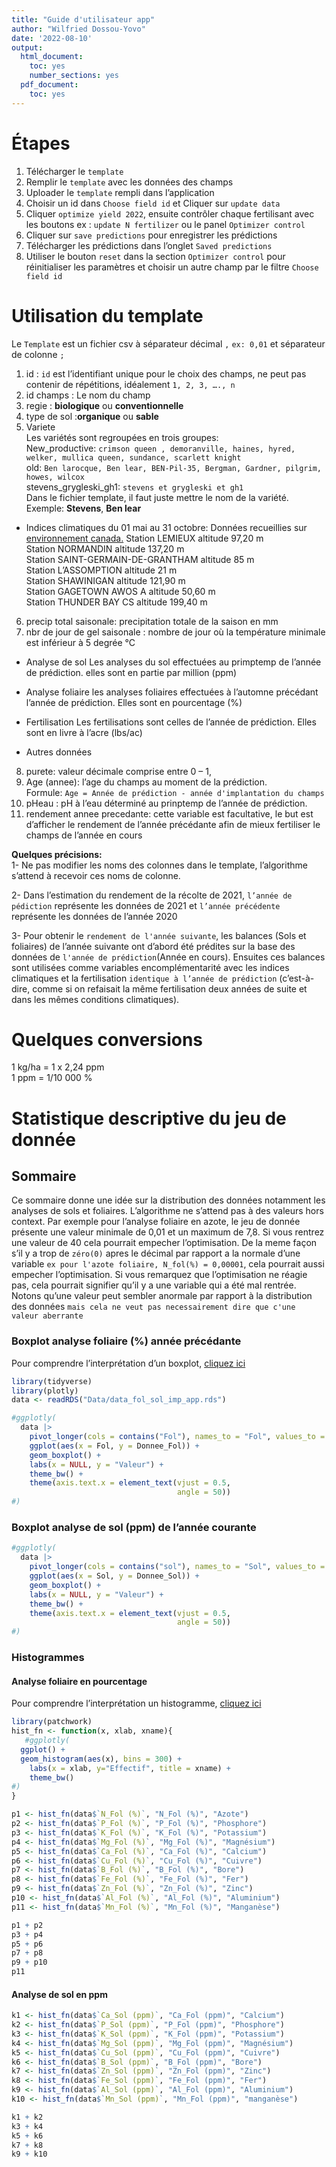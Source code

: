 ```yaml
---
title: "Guide d'utilisateur app"
author: "Wilfried Dossou-Yovo"
date: '2022-08-10'
output:
  html_document: 
    toc: yes
    number_sections: yes
  pdf_document: 
    toc: yes
---
```


# Étapes
1.	Télécharger le `template`
2.	Remplir le `template` avec les données des champs
3.	Uploader le `template` rempli dans l’application
4.	Choisir un id dans `Choose field id` et Cliquer sur `update data`
5.	Cliquer `optimize yield 2022`, ensuite contrôler chaque fertilisant avec les boutons ex : `update N fertilizer` ou le panel `Optimizer control`   
6.	Cliquer sur `save predictions` pour enregistrer les prédictions
7.	Télécharger les prédictions dans l’onglet `Saved predictions`
8.	Utiliser le bouton `reset` dans la section `Optimizer control` pour réinitialiser les paramètres et choisir un autre champ par le filtre `Choose field id` 

# Utilisation du template
Le `Template` est un fichier csv à séparateur décimal `,`  `ex: 0,01`  et séparateur de colonne `;`

1.	id : `id` est l’identifiant unique pour le choix des champs, ne peut pas contenir de répétitions, idéalement `1, 2, 3, …., n`
2.	id champs : Le nom du champ
3.	regie : **biologique** ou **conventionnelle**
4.	type de sol :**organique** ou **sable**  
5. Variete    
Les variétés sont regroupées en trois groupes:   
    New_productive: `crimson queen , demoranville, haines, hyred, welker, mullica queen, sundance, scarlett knight`  
    old: `Ben larocque, Ben lear, BEN-Pil-35, Bergman, Gardner, pilgrim, howes, wilcox`  
    stevens_grygleski_gh1: `stevens et grygleski et gh1`    
    Dans le fichier template, il faut juste mettre le nom de la variété. 
    Exemple: **Stevens**, **Ben lear**
    
    

-	Indices climatiques du 01 mai au 31 octobre: Données recueillies sur [environnement canada.](https://meteo.gc.ca/mainmenu/weather_menu_f.html) 
Station LEMIEUX altitude 97,20 m  
Station NORMANDIN altitude 137,20 m  
Station SAINT-GERMAIN-DE-GRANTHAM altitude 85 m  
Station L'ASSOMPTION altitude 21 m  
Station SHAWINIGAN altitude 121,90 m  
Station GAGETOWN AWOS A altitude 50,60 m  
Station THUNDER BAY CS altitude 199,40 m  
6.	precip total saisonale: precipitation totale  de la saison en mm
7.	nbr de jour de gel saisonale : nombre de jour où la température minimale est inférieur à 5 degrée °C 

- Analyse de sol
Les analyses du sol effectuées au primptemp de l'année de prédiction. elles sont en partie par million (ppm)

- Analyse foliaire
les analyses foliaires effectuées à l'automne précédant l'année de prédiction. Elles sont en pourcentage (%)

- Fertilisation
Les fertilisations sont celles de l'année de prédiction. Elles sont en livre à l'acre (lbs/ac)

- Autres données
8.	purete: valeur décimale comprise entre 0 – 1,
9. Age (annee): l'age du champs au moment de la prédiction.   
    Formule: `Age = Année de prédiction - année d'implantation du champs`
10. pHeau : pH à l'eau déterminé au prinptemp de l'année de prédiction.  
11. rendement annee precedante: cette variable est facultative, le but est d'afficher le rendement de l'année précédante afin de mieux fertiliser le champs de l'année en cours

**Quelques précisions:**   
1- Ne pas modifier les noms des colonnes dans le template, l'algorithme s'attend à recevoir ces noms de colonne.

2- Dans l’estimation du rendement de la récolte de 2021, `l’année de pédiction` représente les données de 2021 et `l’année précédente` représente les données de l'année 2020   

3- Pour obtenir le `rendement de l'année suivante`, les balances (Sols et foliaires) de l'année suivante ont d'abord été prédites sur la base des données de `l'année de prédiction`(Année en cours). Ensuites ces balances sont utilisées comme variables encomplémentarité avec les indices climatiques et la fertilisation `identique à l’année de prédiction` (c’est-à-dire, comme si on refaisait la même fertilisation deux années de suite et dans les mêmes conditions climatiques).  

# Quelques conversions
 1 kg/ha = 1 x 2,24 ppm  
 1 ppm = 1/10 000 %

# Statistique descriptive du jeu de donnée
## Sommaire
Ce sommaire donne une idée sur la distribution des données notamment les analyses de sols et foliaires. L'algorithme ne s'attend pas à des valeurs hors context. Par exemple pour l'analyse foliaire en azote, le jeu de donnée présente une valeur minimale de 0,01 et un maximum de 7,8. Si vous rentrez une valeur de 40 cela pourrait empecher l'optimisation. De la meme façon s'il y a trop de `zéro(0)` apres le décimal par rapport a la normale d'une variable `ex pour l'azote foliaire, N_fol(%) = 0,00001`, cela pourrait aussi empecher l'optimisation. Si vous remarquez que l'optimisation ne réagie pas, cela pourrait signifier qu'il y a une variable qui a été mal rentrée. Notons qu'une valeur peut sembler anormale par rapport à la distribution des données `mais cela ne veut pas necessairement dire que c'une valeur aberrante`

### Boxplot analyse foliaire (%) année précédante
Pour comprendre l'interprétation d'un boxplot, [cliquez ici](https://www.stat4decision.com/fr/le-box-plot-ou-la-fameuse-boite-a-moustache/)

```r
library(tidyverse)
library(plotly)
data <- readRDS("Data/data_fol_sol_imp_app.rds")
```

```r
#ggplotly(
  data |>
    pivot_longer(cols = contains("Fol"), names_to = "Fol", values_to = "Donnee_Fol") |>
    ggplot(aes(x = Fol, y = Donnee_Fol)) +
    geom_boxplot() +
    labs(x = NULL, y = "Valeur") +
    theme_bw() +
    theme(axis.text.x = element_text(vjust = 0.5,
                                     angle = 50))
#)

```

### Boxplot analyse de sol (ppm) de l'année courante

```r
#ggplotly(
  data |>
    pivot_longer(cols = contains("sol"), names_to = "Sol", values_to = "Donnee_Sol") |>
    ggplot(aes(x = Sol, y = Donnee_Sol)) +
    geom_boxplot() +
    labs(x = NULL, y = "Valeur") +
    theme_bw() +
    theme(axis.text.x = element_text(vjust = 0.5,
                                     angle = 50))
#)
```

### Histogrammes
#### Analyse foliaire en pourcentage
Pour comprendre l'interprétation un histogramme, [cliquez ici](https://support.minitab.com/fr-fr/minitab/20/help-and-how-to/graphs/histogram/interpret-the-results/key-results/#step-1-assess-the-key-characteristics)
```r
library(patchwork)
hist_fn <- function(x, xlab, xname){
   #ggplotly(  
  ggplot() +
  geom_histogram(aes(x), bins = 300) +
    labs(x = xlab, y="Effectif", title = xname) +
    theme_bw()
#)
}

p1 <- hist_fn(data$`N_Fol (%)`, "N_Fol (%)", "Azote")
p2 <- hist_fn(data$`P_Fol (%)`, "P_Fol (%)", "Phosphore")
p3 <- hist_fn(data$`K_Fol (%)`, "K_Fol (%)", "Potassium")
p4 <- hist_fn(data$`Mg_Fol (%)`, "Mg_Fol (%)", "Magnésium")
p5 <- hist_fn(data$`Ca_Fol (%)`, "Ca_Fol (%)", "Calcium")
p6 <- hist_fn(data$`Cu_Fol (%)`, "Cu_Fol (%)", "Cuivre")
p7 <- hist_fn(data$`B_Fol (%)`, "B_Fol (%)", "Bore")
p8 <- hist_fn(data$`Fe_Fol (%)`, "Fe_Fol (%)", "Fer")
p9 <- hist_fn(data$`Zn_Fol (%)`, "Zn_Fol (%)", "Zinc")
p10 <- hist_fn(data$`Al_Fol (%)`, "Al_Fol (%)", "Aluminium")
p11 <- hist_fn(data$`Mn_Fol (%)`, "Mn_Fol (%)", "Manganèse")

p1 + p2
p3 + p4
p5 + p6
p7 + p8
p9 + p10
p11
```

#### Analyse de sol en ppm
```r
k1 <- hist_fn(data$`Ca_Sol (ppm)`, "Ca_Fol (ppm)", "Calcium")
k2 <- hist_fn(data$`P_Sol (ppm)`, "P_Fol (ppm)", "Phosphore")
k3 <- hist_fn(data$`K_Sol (ppm)`, "K_Fol (ppm)", "Potassium")
k4 <- hist_fn(data$`Mg_Sol (ppm)`, "Mg_Fol (ppm)", "Magnésium")
k5 <- hist_fn(data$`Cu_Sol (ppm)`, "Cu_Fol (ppm)", "Cuivre")
k6 <- hist_fn(data$`B_Sol (ppm)`, "B_Fol (ppm)", "Bore")
k7 <- hist_fn(data$`Zn_Sol (ppm)`, "Zn_Fol (ppm)", "Zinc")
k8 <- hist_fn(data$`Fe_Sol (ppm)`, "Fe_Fol (ppm)", "Fer")
k9 <- hist_fn(data$`Al_Sol (ppm)`, "Al_Fol (ppm)", "Aluminium")
k10 <- hist_fn(data$`Mn_Sol (ppm)`, "Mn_Fol (ppm)", "manganèse")

k1 + k2
k3 + k4
k5 + k6
k7 + k8
k9 + k10
```



